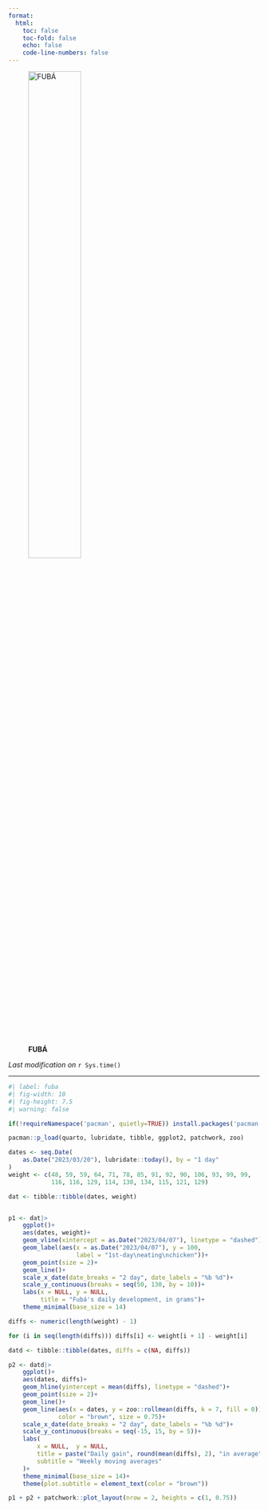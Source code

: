 ```yaml
---
format:
  html:
    toc: false
    toc-fold: false
    echo: false
    code-line-numbers: false
---
```


![**FUBÁ**](fuba.jpeg){width=50% fig-align="left"}

*Last modification on* `r Sys.time()`

***

```r
#| label: fuba
#| fig-width: 10
#| fig-height: 7.5
#| warning: false

if(!requireNamespace('pacman', quietly=TRUE)) install.packages('pacman')

pacman::p_load(quarto, lubridate, tibble, ggplot2, patchwork, zoo)

dates <- seq.Date(
    as.Date("2023/03/20"), lubridate::today(), by = "1 day"
)
weight <- c(48, 59, 59, 64, 71, 78, 85, 91, 92, 90, 106, 93, 99, 99,
            116, 116, 129, 114, 130, 134, 115, 121, 129)

dat <- tibble::tibble(dates, weight)


p1 <- dat|>
    ggplot()+
    aes(dates, weight)+
    geom_vline(xintercept = as.Date("2023/04/07"), linetype = "dashed")+
    geom_label(aes(x = as.Date("2023/04/07"), y = 100,
                   label = "1st-day\neating\nchicken"))+
    geom_point(size = 2)+
    geom_line()+
    scale_x_date(date_breaks = "2 day", date_labels = "%b %d")+
    scale_y_continuous(breaks = seq(50, 130, by = 10))+
    labs(x = NULL, y = NULL,
         title = "Fubá's daily development, in grams")+
    theme_minimal(base_size = 14)

diffs <- numeric(length(weight) - 1)

for (i in seq(length(diffs))) diffs[i] <- weight[i + 1] - weight[i]

datd <- tibble::tibble(dates, diffs = c(NA, diffs))

p2 <- datd|>
    ggplot()+
    aes(dates, diffs)+
    geom_hline(yintercept = mean(diffs), linetype = "dashed")+
    geom_point(size = 2)+
    geom_line()+
    geom_line(aes(x = dates, y = zoo::rollmean(diffs, k = 7, fill = 0)),
              color = "brown", size = 0.75)+
    scale_x_date(date_breaks = "2 day", date_labels = "%b %d")+
    scale_y_continuous(breaks = seq(-15, 15, by = 5))+
    labs(
        x = NULL,  y = NULL,
        title = paste("Daily gain", round(mean(diffs), 2), "in average"),
        subtitle = "Weekly moving averages"
    )+
    theme_minimal(base_size = 14)+
    theme(plot.subtitle = element_text(color = "brown"))

p1 + p2 + patchwork::plot_layout(nrow = 2, heights = c(1, 0.75))

```

